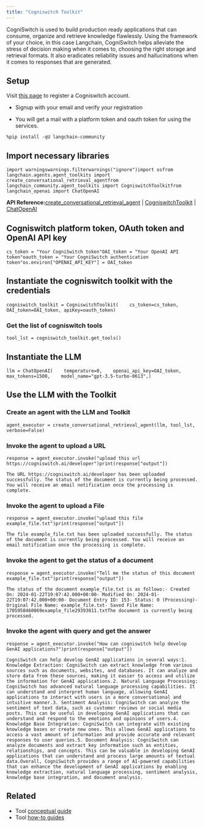 ```yaml
---
title: "Cogniswitch Toolkit"
---
```


CogniSwitch is used to build production ready applications that can consume, organize and retrieve knowledge flawlessly. Using the framework of your choice, in this case Langchain, CogniSwitch helps alleviate the stress of decision making when it comes to, choosing the right storage and retrieval formats. It also eradicates reliability issues and hallucinations when it comes to responses that are generated.

## Setup

Visit [this page](https://www.cogniswitch.ai/developer?utm_source=langchain\&utm_medium=langchainbuild\&utm_id=dev) to register a Cogniswitch account.

* Signup with your email and verify your registration

* You will get a mail with a platform token and oauth token for using the services.

```
%pip install -qU langchain-community
```

## Import necessary libraries

```
import warningswarnings.filterwarnings("ignore")import osfrom langchain.agents.agent_toolkits import create_conversational_retrieval_agentfrom langchain_community.agent_toolkits import CogniswitchToolkitfrom langchain_openai import ChatOpenAI
```

**API Reference:**[create\_conversational\_retrieval\_agent](https://python.langchain.com/api_reference/langchain/agents/langchain.agents.agent_toolkits.conversational_retrieval.openai_functions.create_conversational_retrieval_agent.html) | [CogniswitchToolkit](https://python.langchain.com/api_reference/community/agent_toolkits/langchain_community.agent_toolkits.cogniswitch.toolkit.CogniswitchToolkit.html) | [ChatOpenAI](https://python.langchain.com/api_reference/openai/chat_models/langchain_openai.chat_models.base.ChatOpenAI.html)

## Cogniswitch platform token, OAuth token and OpenAI API key

```
cs_token = "Your CogniSwitch token"OAI_token = "Your OpenAI API token"oauth_token = "Your CogniSwitch authentication token"os.environ["OPENAI_API_KEY"] = OAI_token
```

## Instantiate the cogniswitch toolkit with the credentials

```
cogniswitch_toolkit = CogniswitchToolkit(    cs_token=cs_token, OAI_token=OAI_token, apiKey=oauth_token)
```

### Get the list of cogniswitch tools

```
tool_lst = cogniswitch_toolkit.get_tools()
```

## Instantiate the LLM

```
llm = ChatOpenAI(    temperature=0,    openai_api_key=OAI_token,    max_tokens=1500,    model_name="gpt-3.5-turbo-0613",)
```

## Use the LLM with the Toolkit

### Create an agent with the LLM and Toolkit

```
agent_executor = create_conversational_retrieval_agent(llm, tool_lst, verbose=False)
```

### Invoke the agent to upload a URL

```
response = agent_executor.invoke("upload this url https://cogniswitch.ai/developer")print(response["output"])
```

```
The URL https://cogniswitch.ai/developer has been uploaded successfully. The status of the document is currently being processed. You will receive an email notification once the processing is complete.
```

### Invoke the agent to upload a File

```
response = agent_executor.invoke("upload this file example_file.txt")print(response["output"])
```

```
The file example_file.txt has been uploaded successfully. The status of the document is currently being processed. You will receive an email notification once the processing is complete.
```

### Invoke the agent to get the status of a document

```
response = agent_executor.invoke("Tell me the status of this document example_file.txt")print(response["output"])
```

```
The status of the document example_file.txt is as follows:- Created On: 2024-01-22T19:07:42.000+00:00- Modified On: 2024-01-22T19:07:42.000+00:00- Document Entry ID: 153- Status: 0 (Processing)- Original File Name: example_file.txt- Saved File Name: 1705950460069example_file29393011.txtThe document is currently being processed.
```

### Invoke the agent with query and get the answer

```
response = agent_executor.invoke("How can cogniswitch help develop GenAI applications?")print(response["output"])
```

```
CogniSwitch can help develop GenAI applications in several ways:1. Knowledge Extraction: CogniSwitch can extract knowledge from various sources such as documents, websites, and databases. It can analyze and store data from these sources, making it easier to access and utilize the information for GenAI applications.2. Natural Language Processing: CogniSwitch has advanced natural language processing capabilities. It can understand and interpret human language, allowing GenAI applications to interact with users in a more conversational and intuitive manner.3. Sentiment Analysis: CogniSwitch can analyze the sentiment of text data, such as customer reviews or social media posts. This can be useful in developing GenAI applications that can understand and respond to the emotions and opinions of users.4. Knowledge Base Integration: CogniSwitch can integrate with existing knowledge bases or create new ones. This allows GenAI applications to access a vast amount of information and provide accurate and relevant responses to user queries.5. Document Analysis: CogniSwitch can analyze documents and extract key information such as entities, relationships, and concepts. This can be valuable in developing GenAI applications that can understand and process large amounts of textual data.Overall, CogniSwitch provides a range of AI-powered capabilities that can enhance the development of GenAI applications by enabling knowledge extraction, natural language processing, sentiment analysis, knowledge base integration, and document analysis.
```

## Related

* Tool [conceptual guide](/oss/concepts/tools)
* Tool [how-to guides](/oss/how_to/#tools)
